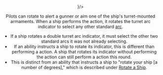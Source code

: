 <Header title="rotate" icon={<RotateArc/>}/>

Pilots can rotate to alert a gunner or aim one of the ship's turret-mounted
armaments. When a ship performs the <RotateArc/> action, it rotates the turret arc
indicator to select any other standard [arc](/article/Arc).

* If a ship rotates a double turret arc indicator, it must select the other two
standard arcs it was not already selecting.
* If an ability instructs a ship to rotate its <SingleTurretArc/> indicator, this is different
than performing a <RotateArc/> action. A ship that rotates its <SingleTurretArc/> indicator without
performing the action can still perform a <RotateArc/> action this round.
* This is distinct from an ability that instructs a ship to "rotate your ship [a
number of degrees]," which is described under [Rotate a Ship](/article/Roate_A_Ship).